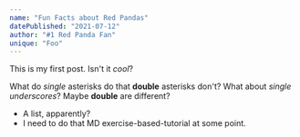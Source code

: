 ```yaml
---
name: "Fun Facts about Red Pandas"
datePublished: "2021-07-12"
author: "#1 Red Panda Fan"
unique: "Foo"
---
```


This is my first post. Isn't it *cool*?

What do *single* asterisks do that **double** asterisks don't?
What about _single underscores_? Maybe __double__ are different?

* A list, apparently?
* I need to do that MD exercise-based-tutorial at some point.